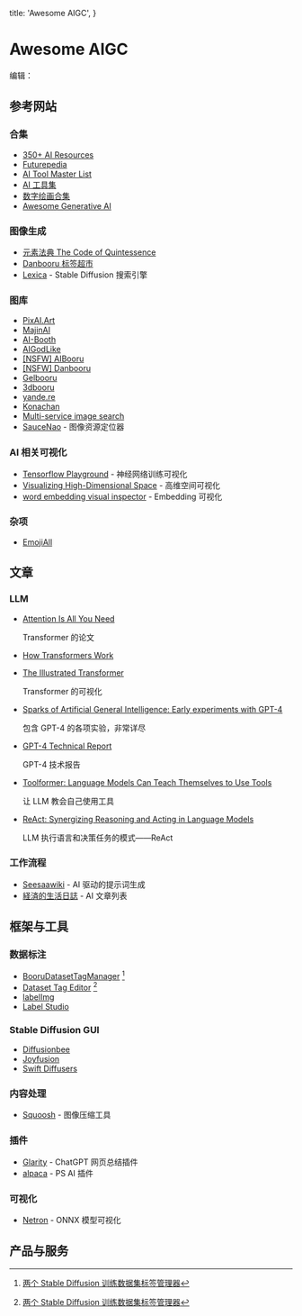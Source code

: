   title: 'Awesome AIGC',
}

# Awesome AIGC


编辑：<AuthorCiaochaos />


## 参考网站


### 合集

* [350+ AI Resources](https://ignacio-velasquez.notion.site/350-AI-Resources-30379fa273a740aa9e263a405d0f80f1)
* [Futurepedia](https://www.futurepedia.io/)
* [AI Tool Master List](https://doc.clickup.com/25598832/d/h/rd6vg-14247/0b79ca1dc0f7429/rd6vg-12207)
* [AI 工具集](https://ai-bot.cn/)
* [数字绘画合集](https://github.com/hua1995116/awesome-ai-painting)
* [Awesome Generative AI](https://github.com/steven2358/awesome-generative-ai)


### 图像生成

* [元素法典 The Code of Quintessence](https://docs.qq.com/doc/DWHl3am5Zb05QbGVs)
* [Danbooru 标签超市](https://tags.novelai.dev/)
* [Lexica](https://lexica.art/) - Stable Diffusion 搜索引擎


### 图库

* [PixAI.Art](https://pixai.art/)
* [MajinAI](https://majinai.art/zh-cn/)
* [AI-Booth](https://ai-booth.com/)
* [AIGodLike](https://www.aigodlike.com/)
* [[NSFW] AIBooru](https://aibooru.online/)
* [[NSFW] Danbooru](https://danbooru.donmai.us/)
* [Gelbooru](https://gelbooru.com/)
* [3dbooru](http://behoimi.org/)
* [yande.re](https://yande.re/post)
* [Konachan](https://konachan.com/post)
* [Multi-service image search](http://www.iqdb.org/)
* [SauceNao](https://saucenao.com/) - 图像资源定位器


### AI 相关可视化

* [Tensorflow Playground](https://playground.tensorflow.org/) - 神经网络训练可视化
* [Visualizing High-Dimensional Space](https://experiments.withgoogle.com/visualizing-high-dimensional-space) - 高维空间可视化
* [word embedding visual inspector](https://ronxin.github.io/wevi/) - Embedding 可视化


### 杂项

* [EmojiAll](https://www.emojiall.com/zh-hans)



## 文章

### LLM

* [Attention Is All You Need](https://arxiv.org/abs/1706.03762)
  
  Transformer 的论文

* [How Transformers Work](https://towardsdatascience.com/transformers-141e32e69591)

* [The Illustrated Transformer](http://jalammar.github.io/illustrated-transformer/)
  
  Transformer 的可视化

* [Sparks of Artificial General Intelligence: Early experiments with GPT-4](https://arxiv.org/abs/2303.12712)
  
  包含 GPT-4 的各项实验，非常详尽

* [GPT-4 Technical Report](https://arxiv.org/abs/2303.08774)
  
  GPT-4 技术报告

* [Toolformer: Language Models Can Teach Themselves to Use Tools](https://arxiv.org/abs/2302.04761)
  
  让 LLM 教会自己使用工具

* [ReAct: Synergizing Reasoning and Acting in Language Models](https://arxiv.org/abs/2210.03629)
  
  LLM 执行语言和决策任务的模式——ReAct


### 工作流程


* [Seesaawiki](https://seesaawiki.jp/nai_ch/d/AI%a4%f2%b3%e8%cd%d1%a4%b7%a4%bf%a5%d7%a5%ed%a5%f3%a5%d7%a5%c8%c0%b8%c0%ae) - AI 驱动的提示词生成
* [経済的生活日誌](https://economylife.net/index-ai-articles-list/) - AI 文章列表


## 框架与工具


### 数据标注


* [BooruDatasetTagManager](https://github.com/starik222/BooruDatasetTagManager) [^tag]
* [Dataset Tag Editor](https://github.com/toshiaki1729/stable-diffusion-webui-dataset-tag-editor) [^tag]
* [labelImg](https://github.com/tzutalin/labelImg)
* [Label Studio](https://labelstud.io/)


### Stable Diffusion GUI

* [Diffusionbee](https://diffusionbee.com/)
* [Joyfusion](https://apps.apple.com/us/app/joyfusion-ai-generation/id1661652021)
* [Swift Diffusers](https://huggingface.co/blog/fast-mac-diffusers)


### 内容处理

* [Squoosh](https://squoosh.app/) - 图像压缩工具


### 插件

* [Glarity](https://glarity.app/) - ChatGPT 网页总结插件
* [alpaca](https://www.getalpaca.io/) - PS AI 插件


### 可视化

* [Netron](https://netron.app/) - ONNX 模型可视化


## 产品与服务




[^tag]: [两个 Stable Diffusion 训练数据集标签管理器](https://mp.weixin.qq.com/s/amzzrDU2lML4BYFxv2QXJQ)


